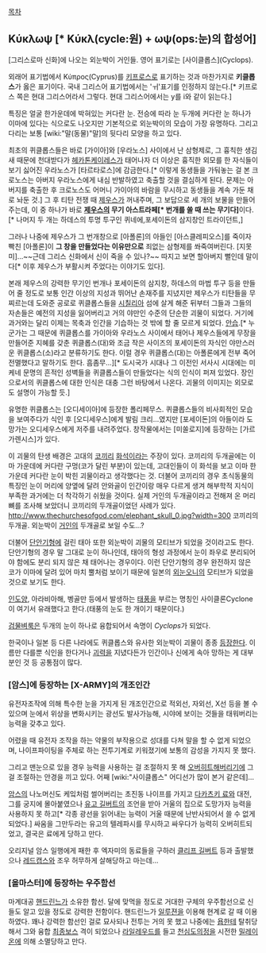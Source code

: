 [[목차]]
== Κύκλωψ [* Κύκλ(cycle:원) + ωψ(ops:눈)의 합성어] == 
[그리스로마 신화]에 나오는 외눈박이 거인들. 영어 표기로는 [사이클롭스](Cyclops).

외래어 표기법에서 Κύπρος(Cyprus)를 [[키프로스]]로 표기하는 것과 마찬가지로 '''키클롭스'''가 옳은 표기이다. 국내 그리스어 표기법에서는 'ㅟ'표기를 인정하지 않는다.[* 키프로스 쪽은 현대 그리스어라서 그렇다. 현대 그리스어에서는 y를 i와 같이 읽는다.]

특징은 얼굴 한가운데에 박혀있는 커다란 눈. 전승에 따라 눈 두개에 커다란 눈 하나가 이마에 있다는 식으로도 나오지만 기본적으로 외눈박이의 모습이 가장 유명하다. 그리고 다리는 보통 [wiki:"말(동물)"말]의 뒷다리 모양을 하고 있다.

최초의 퀴클롭스들은 바로 [가이아]와 [우라노스] 사이에서 난 삼형제로, 그 흉칙한 생김새 때문에 천대받다가 [[헤카톤케이레스]]가 태어나자 더 이상은 흉직한 외모를 한 자식들이 보기 싫어진 우라노스가 [타르타로스]에 감금한다.[* 이렇게 동생들을 가둬놓는 걸 본 크로노스는 아버지 우라노스에게 내심 반발하였고 축출할 것을 결심하게 된다. 문제는 아버지를 축출한 후 크로노스도 어머니 가이아의 바람을 무시하고 동생들을 계속 가둔 채로 놔둔 것.] 그 후 티탄 전쟁 때 [[제우스]]가 꺼내주며, 그 보답으로 세 개의 보물을 만들어주는데, 이 중 하나가 바로 '''[[제우스]]의 무기 아스트라페[* 번개를 쏠 때 쓰는 무기다]'''이다.[* 나머지 두 개는 하데스의 투명 투구인 퀴네에,포세이돈의 삼지창인 트라이던트,]

그러나 나중에 제우스가 그 번개창으로 [아폴론]의 아들인 [아스클레피오스]를 죽이자 빡친 [아폴론]이 '''그 창을 만들었다는 이유만으로''' 죄없는 삼형제를 쏴죽여버린다. [지못미]...~~근데 그리스 신화에서 신이 죽을 수 있나?~~ 따지고 보면 할아버지 뻘인데 말이다[* 이후 제우스가 부활시켜 주었다는 이야기도 있다]. 

본래 제우스의 강력한 무기인 번개나 포세이돈의 삼지창, 하데스의 마법 투구 등을 만들어 줄 정도로 보통 인간 이상의 지성과 뛰어난 손재주를 지녔지만 제우스가 티탄들을 무찌르는데 도와준 공로로 퀴클롭스들을 [[시칠리아]] 섬에 살게 해준 뒤부터 그들과 그들의 자손들은 예전의 지성을 잃어버리고 거의 야만인 수준의 단순한 괴물이 되었다. 거기에 과거와는 달리 이제는 목축과 인간을 기습하는 것 밖에 할 줄 모르게 되었다. [[안습]].[* 누군가는 그 때문에 퀴클롭스를 가이아와 우라노스 사이에서 태어나 제우스들에게 무장을 만들어준 지혜를 갖춘 퀴클롭스(대)와 조금 작은 사이즈의 포세이돈의 자식인 야만스러운 퀴클롭스(소)라고 분류하기도 한다. 이럴 경우 퀴클롭스(대)는 아폴론에게 전부 죽어 전멸했다고 말하기도 한다. 흠좀무...][* 도시국가 시대나 그 이전인 서사시 시대에는 미케네 문명의 흔적인 성벽들을 퀴클롭스들이 만들었다는 식의 인식이 퍼져 있었다. 장인으로서의 퀴클롭스에 대한 인식은 대충 그런 바탕에서 나온다. 괴물의 이미지는 외모로도 설명이 가능할 듯.]

유명한 퀴클롭스는 [오디세이아]에 등장한 폴리페무스. 퀴클롭스들의 비사회적인 모습을 보여주다가 식인 후 [오디세우스]에게 발림 크리...였지만 [포세이돈]의 아들이라 도망가는 오디세우스에게 저주를 내려주었다.
창작물에서는 [미쏠로지]에 등장하는 [가르가렌시스]가 있다.

이 괴물의 탄생 배경은 고대의 [[코끼리]] [[화석]]이라는 주장이 있다. 코끼리의 두개골에는 이마 가운데에 커다란 구멍(코가 달린 부분)이 있는데, 고대인들이 이 화석을 보고 이마 한가운데 커다란 눈이 박힌 괴물이라고 생각했다는 것. 더불어 코끼리의 경우 초식동물의 특징인 눈이 머리에 양옆에 달려 안와골이 인간이랑 매우 다르게 생겨 해부학적 지식이 부족한 과거에는 더 착각하기 쉬웠을 것이다. 실제 거인의 두개골이라고 전해져 온 머리뼈를 조사해 보았더니 코끼리의 두개골이었던 사례가 있다.
http://www.thechurchesofgod.com/elephant_skull_0.jpg?width=300
코끼리의 두개골. 외눈박이 [[거인]]의 두개골로 보일 수도...?

더불어 [[단안기형]]에 걸린 태아 또한 외눈박이 괴물의 모티브가 되었을 것이라고도 한다. 단안기형의 경우 말 그대로 눈이 하나인데, 태아의 형성 과정에서 눈이 좌우로 분리되어야 함에도 분리 되지 않은 채 태어나는 경우이다. 이런 단안기형의 경우 완전하지 않은 코가 이마에 달려 있어 마치 뿔처럼 보이기 때문에 일본의 [[외눈]][[오니]]의 모티브가 되었을 것으로 보기도 한다.



[[인도양]], 아라비아해, 벵골만 등에서 발생하는 [[태풍]]을 부르는 명칭인 사이클론Cyclone이 여기서 유래했다고 한다.(태풍의 눈도 한 개이기 때문이다.)

[[검물벼룩]]은 두개의 눈이 하나로 융합되어서 속명이 ''Cyclops''가 되었다.

한국이나 일본 등 다른 나라에도 퀴클롭스와 유사한 외눈박이 괴물이 종종 [http://lsm20418.egloos.com/2914755 등장한다]. 이름만 다를뿐 식인을 한다거나 [[괴력]]을 지녔다든가 인간이나 신에게 속아 망하는 게 대부분인 것 등 공통점이 많다.

=== [암스]에 등장하는 [X-ARMY]의 개조인간 ===
유전자조작에 의해 특수한 눈을 가지게 된 개조인간으로 적외선, 자외선, X선 등을 볼 수 있으며 눈에서 위상을 변화시키는 광선도 발사가능해, 시야에 보이는 것들을 태워버리는 능력을 갖추고 있다.

어렸을 때 유전자 조작을 하는 약물의 부작용으로 성대를 다쳐 말을 할 수 없게 되었으며, 나이프파이팅을 주체로 하는 전투기계로 키워졌기에 보통의 감성을 가지지 못 했다.

그리고 맨눈으로 있을 경우 능력을 사용하는 걸 조절하지 못 해 [[오버히트]]해버리기에 그걸 조절하는 안경을 끼고 있다. 어째 [wiki:"사이클롭스" 어디선가 많이 본거 같은데]...

[[암스]]의 나노머신도 케잌처럼 썰어버리는 초진동 나이프를 가지고 [[다카츠키 료]]와 대전, 그를 궁지에 몰아붙였으나 [[유고 길버트]]의 조언을 받아 거울의 집으로 도망가자 능력을 사용하지 못 하고[* 각종 광선을 읽어내는 능력이 거울 때문에 난반사되어서 쓸 수 없게 되었다.] 싸움을 그만두라는 유고의 텔레파시를 무시하고 싸우다가 능력히 오버히트되었고, 결국은 료에게 당하고 만다.

오리지널 암스 일행에게 패한 후 엑자미의 동료들을 구하러 [[클리프 길버트]] 등과 출발했으나 [[레드캡스]]와 조우 허무하게 살해당하고 마는데...

=== [올마스터]에 등장하는 우주함선 ===
마계대공 [[핸드린느]]가 소유한 함선. 달에 맞먹을 정도로 거대한 구체의 우주함선으로 신들도 알고 있을 정도로 강력한 전함이다.
핸드린느가 [[일루젼]]을 이용해 현계로 갈 때 이용하였다.
꽤나 강력한 함선인 걸로 묘사되나 전투는 거의 못 했고 나중에는 [[욥]]한테 탈취당해서 그와 융합 [[최종보스]] 격이 되었으나 [[라일레우드]]를 들고 [[천심도의정]]을 시전한 [[밀레이온]]에 의해 소멸당하고 만다.
